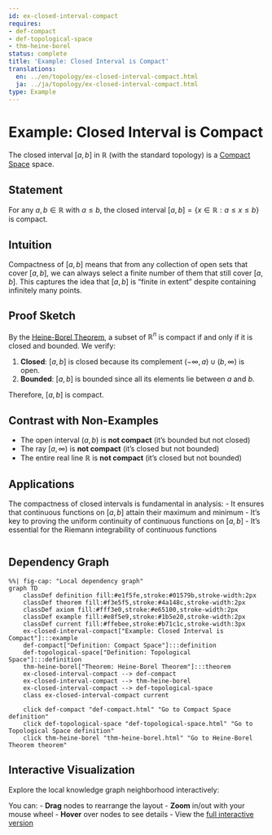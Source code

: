 ```yaml
---
id: ex-closed-interval-compact
requires:
- def-compact
- def-topological-space
- thm-heine-borel
status: complete
title: 'Example: Closed Interval is Compact'
translations:
  en: ../en/topology/ex-closed-interval-compact.html
  ja: ../ja/topology/ex-closed-interval-compact.html
type: Example
---
```


# Example: Closed Interval is Compact

The closed interval $[a, b]$ in $\mathbb{R}$ (with the standard topology) is a [Compact Space](def-compact.qmd) space.

## Statement

For any $a, b \in \mathbb{R}$ with $a \leq b$, the closed interval $[a, b] = \{x \in \mathbb{R} : a \leq x \leq b\}$ is compact.

## Intuition

Compactness of $[a, b]$ means that from any collection of open sets that cover $[a, b]$, we can always select a finite number of them that still cover $[a, b]$. This captures the idea that $[a, b]$ is "finite in extent" despite containing infinitely many points.

## Proof Sketch

By the [Heine-Borel Theorem](thm-heine-borel.qmd), a subset of $\mathbb{R}^n$ is compact if and only if it is closed and bounded. We verify:

1. **Closed**: $[a, b]$ is closed because its complement $(-\infty, a) \cup (b, \infty)$ is open.
2. **Bounded**: $[a, b]$ is bounded since all its elements lie between $a$ and $b$.

Therefore, $[a, b]$ is compact.

## Contrast with Non-Examples

- The open interval $(a, b)$ is **not compact** (it's bounded but not closed)
- The ray $[a, \infty)$ is **not compact** (it's closed but not bounded)
- The entire real line $\mathbb{R}$ is **not compact** (it's closed but not bounded)

## Applications

The compactness of closed intervals is fundamental in analysis:
- It ensures that continuous functions on $[a, b]$ attain their maximum and minimum
- It's key to proving the uniform continuity of continuous functions on $[a, b]$
- It's essential for the Riemann integrability of continuous functions

```mermaid
```

## Dependency Graph

```mermaid
%%| fig-cap: "Local dependency graph"
graph TD
    classDef definition fill:#e1f5fe,stroke:#01579b,stroke-width:2px
    classDef theorem fill:#f3e5f5,stroke:#4a148c,stroke-width:2px
    classDef axiom fill:#fff3e0,stroke:#e65100,stroke-width:2px
    classDef example fill:#e8f5e9,stroke:#1b5e20,stroke-width:2px
    classDef current fill:#ffebee,stroke:#b71c1c,stroke-width:3px
    ex-closed-interval-compact["Example: Closed Interval is Compact"]:::example
    def-compact["Definition: Compact Space"]:::definition
    def-topological-space["Definition: Topological Space"]:::definition
    thm-heine-borel["Theorem: Heine-Borel Theorem"]:::theorem
    ex-closed-interval-compact --> def-compact
    ex-closed-interval-compact --> thm-heine-borel
    ex-closed-interval-compact --> def-topological-space
    class ex-closed-interval-compact current

    click def-compact "def-compact.html" "Go to Compact Space definition"
    click def-topological-space "def-topological-space.html" "Go to Topological Space definition"
    click thm-heine-borel "thm-heine-borel.html" "Go to Heine-Borel Theorem theorem"
```

## Interactive Visualization

Explore the local knowledge graph neighborhood interactively:

::: {.graph-viz data-id="ex-closed-interval-compact" data-width="700" data-height="500"}
:::

You can:
- **Drag** nodes to rearrange the layout
- **Zoom** in/out with your mouse wheel
- **Hover** over nodes to see details
- View the [full interactive version](../../output/interactive/ex-closed-interval-compact.html){target="_blank"}
